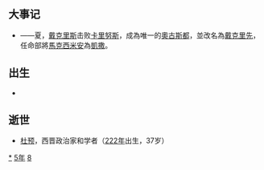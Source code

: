 {{yearTOC|285|西晋'''[[太康_(司馬炎)|太康]]六年'''}}

== 大事记 ==
*{{le|马格斯战役|Battle of the Margus}}——夏，[[戴克里先|戴克里斯]]击败[[卡里努斯|卡里努斯]]，成為唯一的[[奧古斯都|奧古斯都]]，並改名為[[戴克里先|戴克里先]]，任命部將[[馬克西米安|馬克西米安]]為[[凱撒|凱撒]]。

== 出生 ==
*

== 逝世 ==
{{Wikisource year mention}}
*[[杜预|杜预]]，西晋政治家和学者（[[222年|222年]]出生，37岁）

[[Category:285年|*]]
[[Category:280年代|5年]]
[[Category:3世纪各年|8]]